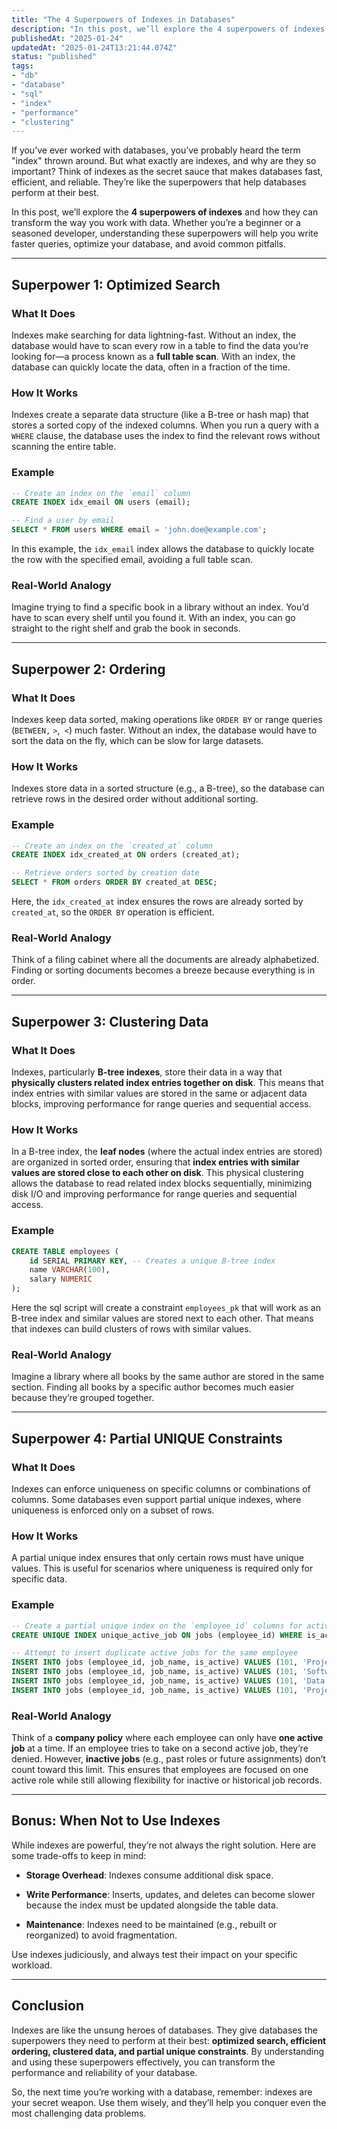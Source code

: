 ```yaml
---
title: "The 4 Superpowers of Indexes in Databases"
description: "In this post, we’ll explore the 4 superpowers of indexes and how they can transform the way you work with data! They are: Optimized Search, Ordering, Clustering Data, Partial UNIQUE Constraints"
publishedAt: "2025-01-24"
updatedAt: "2025-01-24T13:21:44.074Z"
status: "published"
tags: 
- "db"
- "database"
- "sql"
- "index"
- "performance"
- "clustering"
---
```


If you’ve ever worked with databases, you’ve probably heard the term "index" thrown around. But what exactly are indexes, and why are they so important? Think of indexes as the secret sauce that makes databases fast, efficient, and reliable. They’re like the superpowers that help databases perform at their best.

In this post, we’ll explore the **4 superpowers of indexes** and how they can transform the way you work with data. Whether you’re a beginner or a seasoned developer, understanding these superpowers will help you write faster queries, optimize your database, and avoid common pitfalls.

---

## Superpower 1: Optimized Search

### What It Does

Indexes make searching for data lightning-fast. Without an index, the database would have to scan every row in a table to find the data you’re looking for—a process known as a **full table scan**. With an index, the database can quickly locate the data, often in a fraction of the time.

### How It Works

Indexes create a separate data structure (like a B-tree or hash map) that stores a sorted copy of the indexed columns. When you run a query with a `WHERE` clause, the database uses the index to find the relevant rows without scanning the entire table.

### Example

```sql
-- Create an index on the `email` column
CREATE INDEX idx_email ON users (email);

-- Find a user by email
SELECT * FROM users WHERE email = 'john.doe@example.com';
```

In this example, the `idx_email` index allows the database to quickly locate the row with the specified email, avoiding a full table scan.

### Real-World Analogy

Imagine trying to find a specific book in a library without an index. You’d have to scan every shelf until you found it. With an index, you can go straight to the right shelf and grab the book in seconds.

---

## Superpower 2: Ordering

### What It Does

Indexes keep data sorted, making operations like `ORDER BY` or range queries (`BETWEEN,` `>`,` <`) much faster. Without an index, the database would have to sort the data on the fly, which can be slow for large datasets.

### How It Works

Indexes store data in a sorted structure (e.g., a B-tree), so the database can retrieve rows in the desired order without additional sorting.

### Example

```sql
-- Create an index on the `created_at` column
CREATE INDEX idx_created_at ON orders (created_at);

-- Retrieve orders sorted by creation date
SELECT * FROM orders ORDER BY created_at DESC;
```

Here, the `idx_created_at` index ensures the rows are already sorted by `created_at`, so the `ORDER BY` operation is efficient.

### Real-World Analogy

Think of a filing cabinet where all the documents are already alphabetized. Finding or sorting documents becomes a breeze because everything is in order.

---

## Superpower 3: Clustering Data

### What It Does

Indexes, particularly **B-tree indexes**, store their data in a way that **physically clusters related index entries together on disk**. This means that index entries with similar values are stored in the same or adjacent data blocks, improving performance for range queries and sequential access.

### How It Works

In a B-tree index, the **leaf nodes** (where the actual index entries are stored) are organized in sorted order, ensuring that **index entries with similar values are stored close to each other on disk**. This physical clustering allows the database to read related index blocks sequentially, minimizing disk I/O and improving performance for range queries and sequential access.

### Example

```sql caption="Remember: every PRIMARY KEY has an index"
CREATE TABLE employees (
    id SERIAL PRIMARY KEY, -- Creates a unique B-tree index
    name VARCHAR(100),
    salary NUMERIC
);
```

Here the sql script will create a constraint `employees_pk` that will work as an B-tree index and similar values are stored next to each
other. That means that indexes can build clusters of rows with similar values.

### Real-World Analogy

Imagine a library where all books by the same author are stored in the same section. Finding all books by a specific author becomes much easier because they’re grouped together.

---

## Superpower 4: Partial UNIQUE Constraints

### What It Does

Indexes can enforce uniqueness on specific columns or combinations of columns. Some databases even support partial unique indexes, where uniqueness is enforced only on a subset of rows.

### How It Works

A partial unique index ensures that only certain rows must have unique values. This is useful for scenarios where uniqueness is required only for specific data.

### Example

```sql
-- Create a partial unique index on the `employee_id` columns for active jobs only
CREATE UNIQUE INDEX unique_active_job ON jobs (employee_id) WHERE is_active = TRUE;

-- Attempt to insert duplicate active jobs for the same employee
INSERT INTO jobs (employee_id, job_name, is_active) VALUES (101, 'Project Manager', TRUE); -- Success
INSERT INTO jobs (employee_id, job_name, is_active) VALUES (101, 'Software Engineer', TRUE); -- Fails (violates unique constraint)
INSERT INTO jobs (employee_id, job_name, is_active) VALUES (101, 'Data Analyst', FALSE); -- Success (not active, so uniqueness is not enforced)
INSERT INTO jobs (employee_id, job_name, is_active) VALUES (101, 'Project Manager', FALSE); -- Success (not active, so uniqueness is not enforced)
```

### Real-World Analogy

Think of a **company policy** where each employee can only have **one active job** at a time. If an employee tries to take on a second active job, they’re denied. However, **inactive jobs** (e.g., past roles or future assignments) don’t count toward this limit. This ensures that employees are focused on one active role while still allowing flexibility for inactive or historical job records.

---

## Bonus: When Not to Use Indexes

While indexes are powerful, they’re not always the right solution. Here are some trade-offs to keep in mind:

- **Storage Overhead**: Indexes consume additional disk space.

- **Write Performance**: Inserts, updates, and deletes can become slower because the index must be updated alongside the table data.

- **Maintenance**: Indexes need to be maintained (e.g., rebuilt or reorganized) to avoid fragmentation.

Use indexes judiciously, and always test their impact on your specific workload.

---

## Conclusion

Indexes are like the unsung heroes of databases. They give databases the superpowers they need to perform at their best: **optimized search, efficient ordering, clustered data, and partial unique constraints**. By understanding and using these superpowers effectively, you can transform the performance and reliability of your database.

So, the next time you’re working with a database, remember: indexes are your secret weapon. Use them wisely, and they’ll help you conquer even the most challenging data problems.
